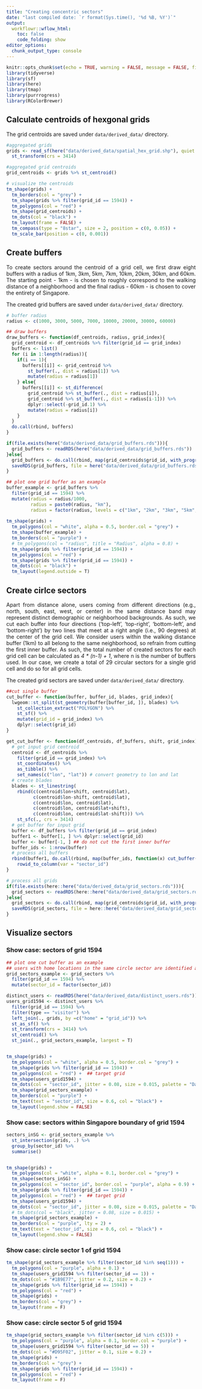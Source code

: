 ```yaml
---
title: "Creating concentric sectors"
date: "last compiled date: `r format(Sys.time(), '%d %B, %Y')`"
output:
  workflowr::wflow_html:
    toc: false
    code_folding: show
editor_options:
  chunk_output_type: console
---
```


```r
knitr::opts_chunk$set(echo = TRUE, warning = FALSE, message = FALSE, fig.align='center', fig.width = 10, fig.height = 10)
library(tidyverse)
library(sf)
library(here)
library(tmap)
library(purrrogress)
library(RColorBrewer)
```

<style>
body {text-align: justify}
</style>

## Calculate centroids of hexgonal grids

The grid centroids are saved under `data/derived_data/` directory. 

```r
#aggregated grids 
grids <- read_sf(here("data/derived_data/spatial_hex_grid.shp"), quiet = T) %>% 
  st_transform(crs = 3414)

#aggregated grid centroids 
grid_centroids <- grids %>% st_centroid()
```


```r
# visualize the centroids
tm_shape(grids) +
  tm_borders(col = "grey") +
  tm_shape(grids %>% filter(grid_id == 1594)) +
  tm_polygons(col = "red") +
  tm_shape(grid_centroids) +
  tm_dots(col = "black") +
  tm_layout(frame = FALSE) + 
  tm_compass(type = "8star", size = 2, position = c(0, 0.05)) +
  tm_scale_bar(position = c(0, 0.001))
```


## Create buffers 

To create sectors around the centroid of a grid cell, we first draw eight buffers with a radius of 1km, 3km, 5km, 7km, 10km, 20km, 30km, and 60km. The starting point - 1km - is chosen to roughly correspond to the walking distance of a neighborhood and the final radius - 60km - is chosen to cover the entirety of Singapore.

The created grid buffers are saved under `data/derived_data/` directory. 


```r
# buffer radius
radius <- c(1000, 3000, 5000, 7000, 10000, 20000, 30000, 60000)

## draw buffers 
draw_buffers <- function(df_centroids, radius, grid_index){
  grid_centroid <- df_centroids %>% filter(grid_id == grid_index)
  buffers <- list()
  for (i in 1:length(radius)){
    if(i == 1){
      buffers[[i]] <- grid_centroid %>% 
        st_buffer(., dist = radius[1]) %>% 
        mutate(radius = radius[1])
    } else{
      buffers[[i]] <- st_difference(
        grid_centroid %>% st_buffer(., dist = radius[i]),
        grid_centroid %>% st_buffer(., dist = radius[i-1])) %>% 
        dplyr::select(-grid_id.1) %>% 
        mutate(radius = radius[i])
    }
  }
  do.call(rbind, buffers)
}

if(file.exists(here("data/derived_data/grid_buffers.rds"))){
  grid_buffers <- readRDS(here("data/derived_data/grid_buffers.rds"))
}else{
  grid_buffers <- do.call(rbind, map(grid_centroids$grid_id, with_progress(function(x) draw_buffers(grid_centroids, radius, x))))
  saveRDS(grid_buffers, file = here("data/derived_data/grid_buffers.rds"))
}
```


```r
## plot one grid buffer as an example 
buffer_example <- grid_buffers %>% 
  filter(grid_id == 1594) %>% 
  mutate(radius = radius/1000,
         radius = paste0(radius, "km"), 
         radius = factor(radius, levels = c("1km", "2km", "3km", "5km", "7km", "10km", "20km", "30km", "60km")))
  
tm_shape(grids) +
  tm_polygons(col = "white", alpha = 0.5, border.col = "grey") +
  tm_shape(buffer_example) +
  tm_borders(col = "purple") +
  # tm_polygons(col = "radius", title = "Radius", alpha = 0.8) +
  tm_shape(grids %>% filter(grid_id == 1594)) + 
  tm_polygons(col = "red") + 
  tm_shape(grids %>% filter(grid_id == 1594)) + 
  tm_dots(col = "black") +
  tm_layout(legend.outside = T)
```

## Create cirlce sectors 

Apart from distance alone, users coming from different directions (e.g., north, south, east, west, or center) in the same distance band may represent distinct demographic or neighborhood backgrounds. As such, we cut each buffer into four directions (‘top-left’, ‘top-right’, ‘bottom-left’, and ‘bottom-right’) by two lines that meet at a right angle (i.e., 90 degrees) at the center of the grid cell. We consider users within the walking distance buffer (1km) to all belong to the same neighborhood, so refrain from cutting the first inner buffer. As such, the total number of created sectors for each grid cell can be calculated as _4 * (n-1) + 1_, where n is the number of buffers used. In our case, we create a total of 29 circular sectors for a single grid cell and do so for all grid cells. 

The created grid sectors are saved under `data/derived_data/` directory. 

```r
##cut single buffer
cut_buffer <- function(buffer, buffer_id, blades, grid_index){
  lwgeom::st_split(st_geometry(buffer[buffer_id, ]), blades) %>%
    st_collection_extract("POLYGON") %>%
    st_sf() %>%
    mutate(grid_id = grid_index) %>%
    dplyr::select(grid_id) 
}

get_cut_buffer <- function(df_centroids, df_buffers, shift, grid_index){
  # get input grid centroid
  centroid <- df_centroids %>% 
    filter(grid_id == grid_index) %>% 
    st_coordinates() %>%
    as_tibble() %>%
    set_names(c("lon", "lat")) # convert geometry to lon and lat
  # create blades
  blades <- st_linestring(
    rbind(c(centroid$lon+shift, centroid$lat),
          c(centroid$lon-shift, centroid$lat),
          c(centroid$lon, centroid$lat),
          c(centroid$lon, centroid$lat+shift),
          c(centroid$lon, centroid$lat-shift))) %>%
    st_sfc(., crs = 3414)
  # get buffer for input grid 
  buffer <- df_buffers %>% filter(grid_id == grid_index)
  buffer1 <- buffer[1, ] %>% dplyr::select(grid_id) 
  buffer <- buffer[-1, ] ## do not cut the first inner buffer
  buffer_ids <- 1:nrow(buffer)
  # process all buffers 
  rbind(buffer1, do.call(rbind, map(buffer_ids, function(x) cut_buffer(buffer, x, blades, grid_index)))) %>%
    rowid_to_column(var = "sector_id") 
}

# process all grids 
if(file.exists(here::here("data/derived_data/grid_sectors.rds"))){
  grid_sectors <- readRDS(here::here("data/derived_data/grid_sectors.rds"))
}else{
  grid_sectors <- do.call(rbind, map(grid_centroids$grid_id, with_progress(function(x) get_cut_buffer(grid_centroids, grid_buffers, shift = 60000, x))))
  saveRDS(grid_sectors, file = here::here("data/derived_data/grid_sectors.rds"))
}
```


## Visualize sectors 

### Show case: sectors of grid 1594
```r
## plot one cut buffer as an example
## users with home locations in the same circle sector are identified as the same species
grid_sectors_example <- grid_sectors %>% 
  filter(grid_id == 1594) %>% 
  mutate(sector_id = factor(sector_id))

distinct_users <- readRDS(here("data/derived_data/distinct_users.rds"))
users_grid1594 <- distinct_users %>% 
  filter(grid_id == 1594) %>% 
  filter(type == "visitor") %>% 
  left_join(., grids, by =c("home" = "grid_id")) %>% 
  st_as_sf() %>% 
  st_transform(crs = 3414) %>% 
  st_centroid() %>% 
  st_join(., grid_sectors_example, largest = T)


tm_shape(grids) +
  tm_polygons(col = "white", alpha = 0.5, border.col = "grey") +
  tm_shape(grids %>% filter(grid_id == 1594)) +
  tm_polygons(col = "red") +  ## target grid 
  tm_shape(users_grid1594) +
  tm_dots(col = "sector_id", jitter = 0.08, size = 0.015, palette = "Dark2") +
  tm_shape(grid_sectors_example) +
  tm_borders(col = "purple") +
  tm_text(text = "sector_id", size = 0.6, col = "black") +
  tm_layout(legend.show = FALSE)
```

### Show case: sectors within Singapore boundary of grid 1594

```r
sectors_inSG <- grid_sectors_example %>% 
  st_intersection(grids, .) %>% 
  group_by(sector_id) %>% 
  summarise() 


tm_shape(grids) +
  tm_polygons(col = "white", alpha = 0.1, border.col = "grey") +
  tm_shape(sectors_inSG) +
  tm_polygons(col = "sector_id", border.col = "purple", alpha = 0.9) +
  tm_shape(grids %>% filter(grid_id == 1594)) +
  tm_polygons(col = "red") +  ## target grid 
  tm_shape(users_grid1594) +
  tm_dots(col = "sector_id", jitter = 0.08, size = 0.015, palette = "Dark2") +
  # tm_dots(col = "black", jitter = 0.08, size = 0.015) +
  tm_shape(grid_sectors_example) +
  tm_borders(col = "purple", lty = 2) +
  tm_text(text = "sector_id", size = 0.6, col = "black") + 
  tm_layout(legend.show = FALSE)
```



### Show case: circle sector 1 of grid 1594

```r
tm_shape(grid_sectors_example %>% filter(sector_id %in% seq(1))) +
  tm_polygons(col = "purple", alpha = 0.1) +
  tm_shape(users_grid1594 %>% filter(sector_id == 1)) +
  tm_dots(col = "#1B9E77", jitter = 0.2, size = 0.2) +
  tm_shape(grids %>% filter(grid_id == 1594)) +
  tm_polygons(col = "red") +
  tm_shape(grids) +
  tm_borders(col = "grey") +
  tm_layout(frame = F)
```

### Show case: circle sector 5 of grid 1594
```r
tm_shape(grid_sectors_example %>% filter(sector_id %in% c(5))) +
  tm_polygons(col = "purple", alpha = 0.1, border.col = "purple") +
  tm_shape(users_grid1594 %>% filter(sector_id == 5)) +
  tm_dots(col = "#D95F02", jitter = 0.1, size = 0.2) +
  tm_shape(grids) +
  tm_borders(col = "grey") +
  tm_shape(grids %>% filter(grid_id == 1594)) +
  tm_polygons(col = "red") +
  tm_layout(frame = F)
```




